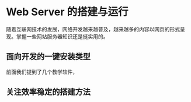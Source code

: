 # Web Server 的搭建与运行

随着互联网技术的发展，网络开发越来越普及，越来越多的内容以网页的形式呈现。掌握一些网站服务器知识还是挺实用的。

## 面向开发的一键安装类型

前面我们提到了几个教学软件，

## 关注效率稳定的搭建方法
